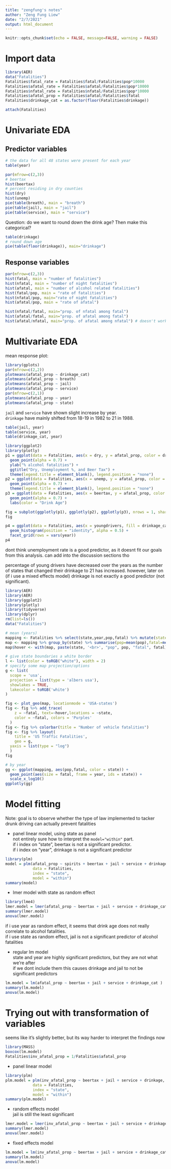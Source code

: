 ```yaml
---
title: "zengfung's notes"
author: "Zeng Fung Liew"
date: "2/7/2021"
output: html_document
---
```


```r
knitr::opts_chunk$set(echo = FALSE, message=FALSE, warning = FALSE)
```

# Import data
```r
library(AER)
data("Fatalities")
Fatalities$fatal_rate = Fatalities$fatal/Fatalities$pop*10000
Fatalities$afatal_rate = Fatalities$afatal/Fatalities$pop*10000
Fatalities$nfatal_rate = Fatalities$nfatal/Fatalities$pop*10000
Fatalities$afatal_prop = Fatalities$afatal/Fatalities$fatal
Fatalities$drinkage_cat = as.factor(floor(Fatalities$drinkage))

attach(Fatalities)

```

# Univariate EDA
## Predictor variables
```r
# the data for all 48 states were present for each year
table(year)
```

```r
par(mfrow=c(2,3))
# beertax
hist(beertax)
# percent residing in dry counties
hist(dry)
hist(unemp)
pie(table(breath), main = "breath")
pie(table(jail), main = "jail")
pie(table(service), main = "service")
```

Question: do we want to round down the drink age? Then make this categorical?
```r
table(drinkage)
# round down age
pie(table(floor(drinkage)), main="drinkage")
```

## Response variables
```r
par(mfrow=c(2,3))
hist(fatal, main = "number of fatalities")
hist(nfatal, main = "number of night fatalities")
hist(afatal, main = "number of alcohol related fatalities")
hist(fatal/pop, main = "rate of fatalities")
hist(nfatal/pop, main="rate of night fatalities")
hist(afatal/pop, main = "rate of afatal")

hist(nfatal/fatal, main="prop. of nfatal among fatal")
hist(afatal/fatal, main="prop. of afatal among fatal")
hist(afatal/nfatal, main="prop. of afatal among nfatal") # doesn't work
```

# Multivariate EDA
mean response plot:

```r
library(gplots)
par(mfrow=c(2,2))
plotmeans(afatal_prop ~ drinkage_cat)
plotmeans(afatal_prop ~ breath)
plotmeans(afatal_prop ~ jail)
plotmeans(afatal_prop ~ service)
par(mfrow=c(2,1))
plotmeans(afatal_prop ~ year)
plotmeans(afatal_prop ~ state)
```

`jail` and `service` have shown slight increase by year. <br>
`drinkage` have mainly shifted from 18-19 in 1982 to 21 in 1988.
```r
table(jail, year)
table(service, year)
table(drinkage_cat, year)
```


```r
library(ggplot2)
library(plotly)
p1 = ggplot(data = Fatalities, aes(x = dry, y = afatal_prop, color = drinkage_cat, frame = year)) + 
  geom_point(alpha = 0.7) + 
  ylab("% alcohol fatalities") +
  ggtitle("Dry, Unemployment %, and Beer Tax") +
  theme(legend.title = element_blank(), legend.position = "none")
p2 = ggplot(data = Fatalities, aes(x = unemp, y = afatal_prop, color = drinkage_cat, frame = year)) + 
  geom_point(alpha = 0.7) + 
  theme(legend.title = element_blank(), legend.position = "none")
p3 = ggplot(data = Fatalities, aes(x = beertax, y = afatal_prop, color = drinkage_cat, frame = year)) +
  geom_point(alpha = 0.7) +
  labs(color = "Drink Age")

fig = subplot(ggplotly(p1), ggplotly(p2), ggplotly(p3), nrows = 1, shareY = TRUE)
fig 

p4 = ggplot(data = Fatalities, aes(x = youngdrivers, fill = drinkage_cat)) +
  geom_histogram(position = "identity", alpha = 0.5) +
  facet_grid(rows = vars(year))
p4
```

dont think unemployment rate is a good predictor, as it doesnt fit our goals from this analysis. can add into the discussion sections tho

percentage of young drivers have decreased over the years as the number of states that changed their drinkage to 21 has increased. however, later on (if i use a mixed effects model) drinkage is not exactly a good predictor (not significant).

```r
library(AER)
library(AER)
library(ggplot2)
library(plotly)
library(tidyverse)
library(dplyr)
rm(list=ls())
data("Fatalities")

# mean (years)
mapping <- Fatalities %>% select(state,year,pop,fatal) %>% mutate(state=toupper(state))
map <- mapping %>% group_by(state) %>% summarise(pop=mean(pop),fatal=mean(fatal)) 
map$hover <- with(map, paste(state, '<br>', "pop", pop, "fatal", fatal))

# give state boundaries a white border
l <- list(color = toRGB("white"), width = 2)
# specify some map projection/options
g <- list(
  scope = 'usa',
  projection = list(type = 'albers usa'),
  showlakes = TRUE,
  lakecolor = toRGB('white')
)

fig <- plot_geo(map, locationmode = 'USA-states')
fig <- fig %>% add_trace(
    z = ~fatal, text=~hover,locations = ~state,
    color = ~fatal, colors = 'Purples'
  )
fig <- fig %>% colorbar(title = "Number of vehicle fatalities")
fig <- fig %>% layout(
    title = 'US Traffic Fatalities',
    geo = g,
  yaxis = list(type = "log")
  )
fig

# by year
gg <- ggplot(mapping, aes(pop,fatal, color = state)) +
  geom_point(aes(size = fatal, frame = year, ids = state)) +
  scale_x_log10()
ggplotly(gg)
```


# Model fitting
Note: goal is to observe whether the type of law implemented to tacker drunk driving can actually prevent fatalities

* panel linear model, using state as panel <br>
not entirely sure how to interpret the `model="within"` part. <br>
if i index on "state", beertax is not a significant predictor. <br> 
if i index on "year", drinkage is not a significant predictor
```r
library(plm)
model = plm(afatal_prop ~ spirits + beertax + jail + service + drinkage,
            data = Fatalities,
            index = "state",
            model = "within")
summary(model)
```
* lmer model with state as random effect
```r
library(lme4)
lmer.model = lmer(afatal_prop ~ beertax + jail + service + drinkage_cat + (1|state))
summary(lmer.model)
anova(lmer.model)
```
if i use year as random effect, it seems that drink age does not really correlate to alcohol fatalities. <br>
if i use state as random effect, jail is not a significant predictor of alcohol fatalities

* regular lm model <br>
state and year are highly significant predictors, but they are not what we're after <br>
if we dont include them this causes drinkage and jail to not be significant predictors

```r
lm.model = lm(afatal_prop ~ beertax + jail + service + drinkage_cat )
summary(lm.model)
anova(lm.model)
```

# Trying out with transformation of variables
seems like it's slightly better, but its way harder to interpret the findings now
```r
library(MASS)
boxcox(lm.model)
Fatalities$inv_afatal_prop = 1/Fatalities$afatal_prop
```

* panel linear model <br>
```r
library(plm)
plm.model = plm(inv_afatal_prop ~ beertax + jail + service + drinkage,
            data = Fatalities,
            index = "state",
            model = "within")
summary(plm.model)
```

* random effects model <br>
jail is still the least significant
```r
lmer.model = lmer(inv_afatal_prop ~ beertax + jail + service + drinkage_cat + (1|state),data = Fatalities)
summary(lmer.model)
anova(lmer.model)
```

* fixed effects model <br>
```r
lm.model = lm(inv_afatal_prop ~ beertax + jail + service + drinkage_cat, data = Fatalities )
summary(lm.model)
anova(lm.model)
```
